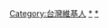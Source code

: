 {{Userbox
  |id       = [[File:Republic of China Air Force (ROCAF) Logo.svg|68px]]
  |id-c     = #FFFFFF
  |info     = 這位用戶'''現在'''或'''曾經'''服役於'''[[中華民國空軍]]'''。
  |info-c   = #87CEEB
  |info-s   = 10
  |border-c = #2C1D70
}}
<includeonly>[[Category:台灣維基人|{{PAGENAME}}]]
  [[Category:曾在中華民國國軍服役的維基人|{{PAGENAME}}]]
  [[Category:曾在中華民國空軍服役的維基人|{{PAGENAME}}]]</includeonly>
<noinclude>

[[Category:台灣維基人]]
[[Category:曾在中華民國國軍服役的維基人|*]]
[[Category:曾在中華民國空軍服役的維基人|*]]